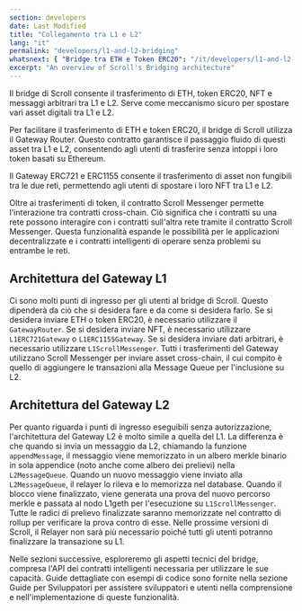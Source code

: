 ```yaml
---
section: developers
date: Last Modified
title: "Collegamento tra L1 e L2"
lang: "it"
permalink: "developers/l1-and-l2-bridging"
whatsnext: { "Bridge tra ETH e Token ERC20": "/it/developers/l1-and-l2-bridging/eth-and-erc20-token-bridge/" }
excerpt: "An overview of Scroll's Bridging architecture"
---
```



Il bridge di Scroll consente il trasferimento di ETH, token ERC20, NFT e messaggi arbitrari tra L1 e L2. Serve come meccanismo sicuro per spostare vari asset digitali tra L1 e L2.

Per facilitare il trasferimento di ETH e token ERC20, il bridge di Scroll utilizza il Gateway Router. Questo contratto garantisce il passaggio fluido di questi asset tra L1 e L2, consentendo agli utenti di trasferire senza intoppi i loro token basati su Ethereum.

Il Gateway ERC721 e ERC1155 consente il trasferimento di asset non fungibili tra le due reti, permettendo agli utenti di spostare i loro NFT tra L1 e L2.

Oltre ai trasferimenti di token, il contratto Scroll Messenger permette l'interazione tra contratti cross-chain. Ciò significa che i contratti su una rete possono interagire con i contratti sull'altra rete tramite il contratto Scroll Messenger. Questa funzionalità espande le possibilità per le applicazioni decentralizzate e i contratti intelligenti di operare senza problemi su entrambe le reti.

## Architettura del Gateway L1

<ClickToZoom src={L1GatewayWHITE} />

Ci sono molti punti di ingresso per gli utenti al bridge di Scroll. Questo dipenderà da ciò che si desidera fare e da come si desidera farlo. Se si desidera inviare ETH o token ERC20, è necessario utilizzare il `GatewayRouter`. Se si desidera inviare NFT, è necessario utilizzare `L1ERC721Gateway` o `L1ERC1155Gateway`. Se si desidera inviare dati arbitrari, è necessario utilizzare `L1ScrollMessenger`. Tutti i trasferimenti del Gateway utilizzano Scroll Messenger per inviare asset cross-chain, il cui compito è quello di aggiungere le transazioni alla Message Queue per l'inclusione su L2.

## Architettura del Gateway L2

<ClickToZoom src={withdrawWHITE} />

Per quanto riguarda i punti di ingresso eseguibili senza autorizzazione, l'architettura del Gateway L2 è molto simile a quella del L1. La differenza è che quando si invia un messaggio da L2, chiamando la funzione `appendMessage`, il messaggio viene memorizzato in un albero merkle binario in sola appendice (noto anche come albero dei prelievi) nella `L2MessageQueue`. Quando un nuovo messaggio viene inviato alla `L2MessageQueue`, il relayer lo rileva e lo memorizza nel database. Quando il blocco viene finalizzato, viene generata una prova del nuovo percorso merkle e passata al nodo L1geth per l'esecuzione su `L1ScrollMessenger`. Tutte le radici di prelievo finalizzate saranno memorizzate nel contratto di rollup per verificare la prova contro di esse. Nelle prossime versioni di Scroll, il Relayer non sarà più necessario poiché tutti gli utenti potranno finalizzare la transazione su L1.

Nelle sezioni successive, esploreremo gli aspetti tecnici del bridge, compresa l'API dei contratti intelligenti necessaria per utilizzare le sue capacità. Guide dettagliate con esempi di codice sono fornite nella sezione Guide per Sviluppatori per assistere sviluppatori e utenti nella comprensione e nell'implementazione di queste funzionalità.
